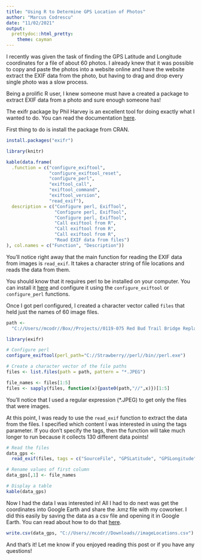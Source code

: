 ```yaml
---
title: "Using R to Determine GPS Location of Photos"
author: "Marcus Codrescu"
date: "11/02/2021"
output: 
  prettydoc::html_pretty:
    theme: cayman
---
```


I recently was given the task of finding the GPS Latitude and Longitude coordinates for a file of about 60 photos. I already knew that it was possible to copy and paste the photos into a website online and have the website extract the EXIF data from the photo, but having to drag and drop every single photo was a slow process.

Being a prolific R user, I knew someone must have a created a package to extract EXIF data from a photo and sure enough someone has!

The exifr package by Phil Harvey is an excellent tool for doing exactly what I wanted to do. You can read the documentation [here](https://www.rdocumentation.org/packages/exifr/versions/0.3.2).

First thing to do is install the package from CRAN.

```r
install.packages("exifr")
```


```r
library(knitr)

kable(data.frame(
  .function = c("configure_exiftool",
                "configure_exiftool_reset",
                "configure_perl",
                "exiftool_call",
                "exiftool_command",
                "exiftool_version",
                "read_exif"),
  description = c("Configure perl, ExifTool",
                  "Configure perl, ExifTool",
                  "Configure perl, ExifTool",
                  "Call exiftool from R",
                  "Call exiftool from R",
                  "Call exiftool from R",
                  "Read EXIF data from files")
), col.names = c("Function", "Description"))
```

You’ll notice right away that the main function for reading the EXIF data from images is `read_exif`. It takes a character string of file locations and reads the data from them.

You should know that it requires perl to be installed on your computer. You can install it [here](https://strawberryperl.com/) and configure it using the `configure_exiftool` or `configure_perl` functions.

Once I got perl configured, I created a character vector called `files` that held just the names of 60 image files.

```r
path <-
  "C://Users//mcodr//Box//Projects//0119-075 Red Bud Trail Bridge Replacement//Geologic Info//RAR site photos_20211028"

```


```r
library(exifr)

# Configure perl
configure_exiftool(perl_path="C://Strawberry//perl//bin//perl.exe")

# Create a character vector of the file paths
files <- list.files(path = path, pattern = "*.JPEG")
```

```r
file_names <- files[1:5]
files <- sapply(files, function(x){paste0(path,"//",x)})[1:5]
```


You’ll notice that I used a regular expression (*.JPEG) to get only the files that were images.

At this point, I was ready to use the `read_exif` function to extract the data from the files. I specified which content I was interested in using the tags parameter. If you don’t specify the tags, then the function will take much longer to run because it collects 130 different data points!

```r
# Read the files
data_gps <-
  read_exif(files, tags = c("SourceFile", "GPSLatitude", "GPSLongitude"))

# Rename values of first column
data_gps[,1] <- file_names

# Display a table
kable(data_gps)
```

Now I had the data I was interested in! All I had to do next was get the coordinates into Google Earth and share the .kmz file with my coworker. I did this easily by saving the data as a csv file and opening it in Google Earth. You can read about how to do that [here](https://support.google.com/earth/answer/176685?hl=en).

```r
write.csv(data_gps, "C://Users//mcodr//Downloads//imageLocations.csv")
```

And that’s it! Let me know if you enjoyed reading this post or if you have any questions!
